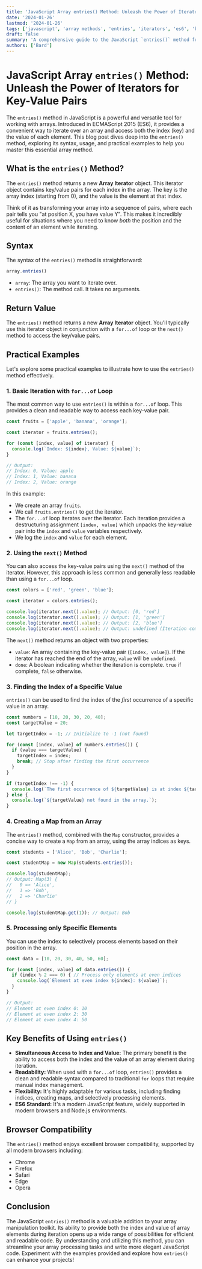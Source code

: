 ```yaml
---
title: 'JavaScript Array entries() Method: Unleash the Power of Iterators for Key-Value Pairs'
date: '2024-01-26'
lastmod: '2024-01-26'
tags: ['javascript', 'array methods', 'entries', 'iterators', 'es6', 'key-value pairs', 'javascript tutorial']
draft: false
summary: 'A comprehensive guide to the JavaScript `entries()` method for arrays, covering its syntax, usage, and practical examples. Learn how to efficiently iterate over arrays and access both the index (key) and value of each element simultaneously using iterators.'
authors: ['Bard']
---
```


# JavaScript Array `entries()` Method: Unleash the Power of Iterators for Key-Value Pairs

The `entries()` method in JavaScript is a powerful and versatile tool for working with arrays. Introduced in ECMAScript 2015 (ES6), it provides a convenient way to iterate over an array and access both the index (key) and the value of each element.  This blog post dives deep into the `entries()` method, exploring its syntax, usage, and practical examples to help you master this essential array method.

## What is the `entries()` Method?

The `entries()` method returns a new **Array Iterator** object. This iterator object contains key/value pairs for each index in the array. The key is the array index (starting from 0), and the value is the element at that index.

Think of it as transforming your array into a sequence of pairs, where each pair tells you "at position X, you have value Y". This makes it incredibly useful for situations where you need to know *both* the position and the content of an element while iterating.

## Syntax

The syntax of the `entries()` method is straightforward:

```javascript
array.entries()
```

*   `array`: The array you want to iterate over.
*   `entries()`:  The method call. It takes no arguments.

## Return Value

The `entries()` method returns a new **Array Iterator** object. You'll typically use this iterator object in conjunction with a `for...of` loop or the `next()` method to access the key/value pairs.

## Practical Examples

Let's explore some practical examples to illustrate how to use the `entries()` method effectively.

### 1. Basic Iteration with `for...of` Loop

The most common way to use `entries()` is within a `for...of` loop.  This provides a clean and readable way to access each key-value pair.

```javascript
const fruits = ['apple', 'banana', 'orange'];

const iterator = fruits.entries();

for (const [index, value] of iterator) {
  console.log(`Index: ${index}, Value: ${value}`);
}

// Output:
// Index: 0, Value: apple
// Index: 1, Value: banana
// Index: 2, Value: orange
```

In this example:

*   We create an array `fruits`.
*   We call `fruits.entries()` to get the iterator.
*   The `for...of` loop iterates over the iterator.  Each iteration provides a destructuring assignment `[index, value]` which unpacks the key-value pair into the `index` and `value` variables respectively.
*   We log the `index` and `value` for each element.

### 2. Using the `next()` Method

You can also access the key-value pairs using the `next()` method of the iterator. However, this approach is less common and generally less readable than using a `for...of` loop.

```javascript
const colors = ['red', 'green', 'blue'];

const iterator = colors.entries();

console.log(iterator.next().value); // Output: [0, 'red']
console.log(iterator.next().value); // Output: [1, 'green']
console.log(iterator.next().value); // Output: [2, 'blue']
console.log(iterator.next().value); // Output: undefined (Iteration complete)
```

The `next()` method returns an object with two properties:

*   `value`:  An array containing the key-value pair (`[index, value]`).  If the iterator has reached the end of the array, `value` will be `undefined`.
*   `done`: A boolean indicating whether the iteration is complete. `true` if complete, `false` otherwise.

### 3.  Finding the Index of a Specific Value

`entries()` can be used to find the index of the *first* occurrence of a specific value in an array.

```javascript
const numbers = [10, 20, 30, 20, 40];
const targetValue = 20;

let targetIndex = -1; // Initialize to -1 (not found)

for (const [index, value] of numbers.entries()) {
  if (value === targetValue) {
    targetIndex = index;
    break; // Stop after finding the first occurrence
  }
}

if (targetIndex !== -1) {
  console.log(`The first occurrence of ${targetValue} is at index ${targetIndex}`); // Output: The first occurrence of 20 is at index 1
} else {
  console.log(`${targetValue} not found in the array.`);
}
```

### 4. Creating a Map from an Array

The `entries()` method, combined with the `Map` constructor, provides a concise way to create a `Map` from an array, using the array indices as keys.

```javascript
const students = ['Alice', 'Bob', 'Charlie'];

const studentMap = new Map(students.entries());

console.log(studentMap);
// Output: Map(3) {
//   0 => 'Alice',
//   1 => 'Bob',
//   2 => 'Charlie'
// }

console.log(studentMap.get(1)); // Output: Bob
```

### 5. Processing only Specific Elements

You can use the index to selectively process elements based on their position in the array.

```javascript
const data = [10, 20, 30, 40, 50, 60];

for (const [index, value] of data.entries()) {
  if (index % 2 === 0) { // Process only elements at even indices
    console.log(`Element at even index ${index}: ${value}`);
  }
}

// Output:
// Element at even index 0: 10
// Element at even index 2: 30
// Element at even index 4: 50
```

## Key Benefits of Using `entries()`

*   **Simultaneous Access to Index and Value:** The primary benefit is the ability to access both the index and the value of an array element during iteration.
*   **Readability:**  When used with a `for...of` loop, `entries()` provides a clean and readable syntax compared to traditional `for` loops that require manual index management.
*   **Flexibility:** It's highly adaptable for various tasks, including finding indices, creating maps, and selectively processing elements.
*   **ES6 Standard:** It's a modern JavaScript feature, widely supported in modern browsers and Node.js environments.

## Browser Compatibility

The `entries()` method enjoys excellent browser compatibility, supported by all modern browsers including:

*   Chrome
*   Firefox
*   Safari
*   Edge
*   Opera

## Conclusion

The JavaScript `entries()` method is a valuable addition to your array manipulation toolkit. Its ability to provide both the index and value of array elements during iteration opens up a wide range of possibilities for efficient and readable code. By understanding and utilizing this method, you can streamline your array processing tasks and write more elegant JavaScript code.  Experiment with the examples provided and explore how `entries()` can enhance your projects!